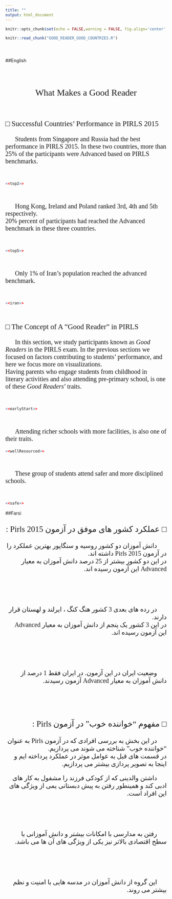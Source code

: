 ---
title: ""
output: html_document
---


```{r setup, include=FALSE}
knitr::opts_chunk$set(echo = FALSE,warning = FALSE, fig.align='center',fig.width=17,fig.height=12,message = F)

knitr::read_chunk("GOOD_READER_GOOD_COUNTRIES.R")

```

```{r dataSection, echo=FALSE}
```

# {.tabset }

##English

<br> <br>

<p align="center" style="font-size:21pt; font-family:Calibri">
What Makes a Good Reader
</p>

<br>

<p align="left" style="font-size:17pt; font-family:Calibri">
□ Successful Countries’ Performance in PIRLS 2015
</p>

<p align="left" style="font-size:15pt; font-family:Calibri;  text-indent:30px">
Students from Singapore and Russia had the best performance in PIRLS 2015. In these two countries, more than 25% of the participants were Advanced based on PIRLS benchmarks. 
</p>
<br>
```{r }
<<top2>>
```

<br>

<p align="left" style="font-size:15pt; font-family:Calibri;  text-indent:30px">
Hong Kong, Ireland and Poland ranked 3rd, 4th and 5th respectively. 
<br> 
20% percent of participants had reached the Advanced benchmark in these three countries. 
</p>
<br>

```{r }
<<top5>>

```
<br>

<p align="left" style="font-size:15pt; font-family:Calibri;  text-indent:30px">
Only 1% of Iran's population reached the advanced benchmark.
</p>
<br>

```{r }
<<iran>>

```

<br>

<p align="left" style="font-size:17pt; font-family:Calibri">
□ The Concept of A "Good Reader" in PIRLS 
</p>

<p align="left" style="font-size:15pt; font-family:Calibri;  text-indent:30px">
In this section, we study participants known as <i>Good Readers</i> in the PIRLS exam. In the previous sections we focused on factors contributing to students' performance, and here we focus more on visualizations. 
<br> 
Having parents who engage students from childhood in literary activities and also attending pre-primary school, is one of these <i>Good Readers</i>' traits. 
</p>
<br>

```{r }
<<earlyStart>>
```

<br>

<p align="left" style="font-size:15pt; font-family:Calibri;  text-indent:30px">
Attending richer schools with more facilities, is also one of their traits.
</p>

```{r }
<<wellResourced>>
```

<br>

<p align="left" style="font-size:15pt; font-family:Calibri;  text-indent:30px">
These group of students attend safer and more disciplined schools. 
</p>

<br>

```{r }
<<safe>>
```


##Farsi

<p dir="RTL" align="right" style="font-size:19pt; font-family:B Nazanin">
□ عملکرد کشور های موفق در آزمون Pirls 2015 :
</p>

<p dir="RTL" align="right" style="font-size:15pt; font-family:B Nazanin; text-indent:30px">
دانش آموزان دو کشور روسیه و سنگاپور بهترین عملکرد را در آزمون Pirls 2015 داشته اند.
<br>
در این دو کشور بیشتر از 25 درصد دانش آموزان به معیار Advanced این آزمون رسیده اند.
</p>
<br>

```{r top2}

```
<br>

<p dir="RTL" align="right" style="font-size:15pt; font-family:B Nazanin; text-indent:30px">
در رده های بعدی 3 کشور هنگ کنگ ، ایرلند و لهستان قرار دارند.
<br>
در این 3 کشور یک پنجم از دانش آموزان به معیار Advanced این آزمون رسیده اند.
</p>
<br>

```{r top5}


```
<br>

<p dir="RTL" align="right" style="font-size:15pt; font-family:B Nazanin; text-indent:30px">
وضعیت ایران در این آزمون.
در ایران فقط 1 درصد از دانش آموزان به معیار Advanced آزمون رسیدند.
</p>
<br>

```{r iran}


```

<br>

<p dir="RTL" align="right" style="font-size:19pt; font-family:B Nazanin">
□ مفهوم “خواننده خوب” در آزمون Pirls :
</p>

<p dir="RTL" align="right" style="font-size:15pt; font-family:B Nazanin; text-indent:30px">
در این بخش به بررسی افرادی که در آزمون Pirls به عنوان "خواننده خوب" شناخته می شوند می پردازیم.
<br>
در قسمت های قبل به عوامل موثر در عملکرد پرداخته ایم و اینجا به تصویر پردازی بیشتر می پردازیم.
</p>

<p dir="RTL" align="right" style="font-size:15pt; font-family:B Nazanin; text-indent:30px">
داشتن والدینی که از کودکی فرزند را مشفول به کار های ادبی کند و همینطور رفتن به پیش دبستانی یمی از ویژگی های این افراد است.
</p>
<br>

```{r earlyStart}

```
<br>

<p dir="RTL" align="right" style="font-size:15pt; font-family:B Nazanin; text-indent:30px">
رفتن به مدارسی با امکانات بیشتر و دانش آموزانی با سطح اقتصادی بالاتر نیز یکی از ویژگی های آن ها می باشد.
</p>
<br>

```{r wellResourced}

```
<br>

<p dir="RTL" align="right" style="font-size:15pt; font-family:B Nazanin; text-indent:30px">
این گروه از دانش آموزان در مدسه هایی با امنیت و نظم بیشتر می روند.
</p>
<br>

```{r safe}

```

